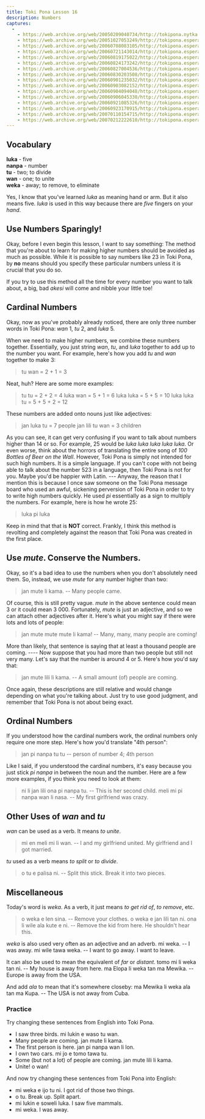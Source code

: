 ```yaml
---
title: Toki Pona Lesson 16
description: Numbers
captures:
  -
    - https://web.archive.org/web/20050209040734/http://tokipona.nytka.org/lesson/lesson16.html
    - https://web.archive.org/web/20051027053249/http://tokipona.esperanto-jeunes.org:80/lesson/lesson16.html
    - https://web.archive.org/web/20060708083105/http://tokipona.esperanto-jeunes.org:80/lesson/lesson16.html
    - https://web.archive.org/web/20060721143014/http://tokipona.esperanto-jeunes.org:80/lesson/lesson16.html
    - https://web.archive.org/web/20060819175022/http://tokipona.esperanto-jeunes.org:80/lesson/lesson16.html
    - https://web.archive.org/web/20060824173242/http://tokipona.esperanto-jeunes.org:80/lesson/lesson16.html
    - https://web.archive.org/web/20060827004536/http://tokipona.esperanto-jeunes.org:80/lesson/lesson16.html
    - https://web.archive.org/web/20060830203508/http://tokipona.esperanto-jeunes.org:80/lesson/lesson16.html
    - https://web.archive.org/web/20060901235032/http://tokipona.esperanto-jeunes.org:80/lesson/lesson16.html
    - https://web.archive.org/web/20060903082152/http://tokipona.esperanto-jeunes.org:80/lesson/lesson16.html
    - https://web.archive.org/web/20060904094048/http://tokipona.esperanto-jeunes.org:80/lesson/lesson16.html
    - https://web.archive.org/web/20060906045330/http://tokipona.esperanto-jeunes.org:80/lesson/lesson16.html
    - https://web.archive.org/web/20060921085326/http://tokipona.esperanto-jeunes.org:80/lesson/lesson16.html
    - https://web.archive.org/web/20060923170915/http://tokipona.esperanto-jeunes.org:80/lesson/lesson16.html
    - https://web.archive.org/web/20070110154715/http://tokipona.esperanto-jeunes.org:80/lesson/lesson16.html
    - https://web.archive.org/web/20070212222610/http://tokipona.esperanto-jeunes.org:80/lesson/lesson16.html
---
```


## Vocabulary
**luka** - five  
**nanpa** - number  
**tu** - two; to divide  
**wan** - one; to unite  
**weka** - away; to remove, to eliminate  

Yes, I know that you've learned _luka_ as meaning hand or arm. But it also means five. _luka_ is used in this way because there are *five* fingers on your *hand*. 

##  Use Numbers Sparingly!
Okay, before I even begin this lesson, I want to say something: The method that you're about to learn for making higher numbers should be avoided as much as possible. While it is possible to say numbers like 23 in Toki Pona, by **no** means should you specify these particular numbers unless it is crucial that you do so.

If you try to use this method all the time for every number you want to talk about, a big, bad _akesi_ will come and nibble your little toe! 

## Cardinal Numbers
Okay, now as you've probably already noticed, there are only three number words in Toki Pona: _wan_ 1, _tu_ 2, and _luka_ 5.

When we need to make higher numbers, we combine these numbers together. Essentially, you just string _wan_, _tu_, and _luka_ together to add up to the number you want. For example, here's how you add _tu_ and _wan_ together to make 3:
> tu wan = 2 + 1 = 3

Neat, huh? Here are some more examples:
> tu tu = 2 + 2 = 4
> luka wan = 5 + 1 = 6
> luka luka = 5 + 5 = 10
> luka luka tu = 5 + 5 + 2 = 12

These numbers are added onto nouns just like adjectives:
> jan luka tu = 7 people
> jan lili tu wan = 3 children

As you can see, it can get very confusing if you want to talk about numbers higher than 14 or so. For example, 25 would be _luka luka luka luka luka_. Or even worse, think about the horrors of translating the entire song of *100 Bottles of Beer on the Wall*. However, Toki Pona is simply not intended for such high numbers. It is a simple language. If you can't cope with not being able to talk about the number 523 in a language, then Toki Pona is not for you. Maybe you'd be happier with Latin. --- Anyway, the reason that I mention this is because I once saw someone on the Toki Pona message board who used an awful, sickening perversion of Toki Pona in order to try to write high numbers quickly. He used _pi_ essentially as a sign to multiply the numbers. For example, here is how he wrote 25:
> luka pi luka

Keep in mind that that is **NOT** correct. Frankly, I think this method is revolting and completely against the reason that Toki Pona was created in the first place. 

## Use _mute_. Conserve the Numbers.
Okay, so it's a bad idea to use the numbers when you don't absolutely need them. So, instead, we use _mute_ for any number higher than two:
> jan mute li kama. -- Many people came.

Of course, this is still pretty vague. _mute_ in the above sentence could mean 3 or it could mean 3 000. Fortunately, _mute_ is just an adjective, and so we can attach other adjectives after it. Here's what you might say if there were lots and lots of people:
> jan mute mute mute li kama! -- Many, many, many people are coming!

More than likely, that sentence is saying that at least a thousand people are coming. ---- Now suppose that you had more than two people but still not very many. Let's say that the number is around 4 or 5. Here's how you'd say that:
> jan mute lili li kama. -- A small amount (of) people are coming.

Once again, these descriptions are still relative and would change depending on what you're talking about. Just try to use good judgment, and remember that Toki Pona is not about being exact. 

## Ordinal Numbers
If you understood how the cardinal numbers work, the ordinal numbers only require one more step. Here's how you'd translate "4th person":
> jan pi nanpa tu tu -- person of number 4; 4th person

Like I said, if you understood the cardinal numbers, it's easy because you just stick _pi nanpa_ in between the noun and the number. Here are a few more examples, if you think you need to look at them:
> ni li jan lili ona pi nanpa tu. -- This is her second child.
> meli mi pi nanpa wan li nasa. -- My first girlfriend was crazy. 

##  Other Uses of _wan_ and _tu_
_wan_ can be used as a verb. It means _to unite_.
> mi en meli mi li wan. -- I and my girlfriend united. My girlfriend and I got married.

_tu_ used as a verb means _to split_ or _to divide_.
> o tu e palisa ni. -- Split this stick. Break it into two pieces. 

##  Miscellaneous
Today's word is _weka_. As a verb, it just means _to get rid of_, _to remove_, etc.
> o weka e len sina. -- Remove your clothes.
> o weka e jan lili tan ni. ona li wile ala kute e ni. -- Remove the kid from here. He shouldn't hear this.

_weka_ is also used very often as an adjective and an adverb.
   mi weka. -- I was away.
   mi wile tawa weka. -- I want to go away. I want to leave.

It can also be used to mean the equivalent of _far_ or _distant_.
   tomo mi li weka tan ni. -- My house is away from here.
   ma Elopa li weka tan ma Mewika. -- Europe is away from the USA.

And add _ala_ to mean that it's somewhere closeby:
   ma Mewika li weka ala tan ma Kupa. -- The USA is not away from Cuba. 


### Practice
Try changing these sentences from English into Toki Pona.
- I saw three birds.   <Spoiler>mi lukin e waso tu wan.</Spoiler>
- Many people are coming.   <Spoiler>jan mute li kama.</Spoiler>
- The first person is here.   <Spoiler>jan pi nanpa wan li lon.</Spoiler>
- I own two cars.   <Spoiler>mi jo e tomo tawa tu.</Spoiler>
- Some (but not a lot) of people are coming.   <Spoiler>jan mute lili li kama.</Spoiler>
- Unite!   <Spoiler>o wan!</Spoiler>

And now try changing these sentences from Toki Pona into English:
- mi weka e ijo tu ni.   <Spoiler>I got rid of those two things.</Spoiler>
- o tu.   <Spoiler>Break up. Split apart.</Spoiler>
- mi lukin e soweli luka.   <Spoiler>I saw five mammals.</Spoiler>
- mi weka.   <Spoiler>I was away.</Spoiler>